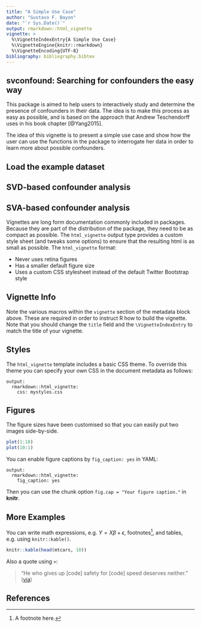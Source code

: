 ```yaml
---
title: "A Simple Use Case"
author: "Gustavo F. Bayon"
date: "`r Sys.Date()`"
output: rmarkdown::html_vignette
vignette: >
  %\VignetteIndexEntry{A Simple Use Case}
  %\VignetteEngine{knitr::rmarkdown}
  %\VignetteEncoding{UTF-8}
bibliography: bibliography.bibtex
---
```


## svconfound: Searching for confounders the easy way

This package is aimed to help users to interactively study and determine 
the presence of confounders in their data. The idea is to make this process as
easy as possible, and is based on the approach that Andrew Teschendorff uses in
his book chapter [@Yang2015].

The idea of this vignette is to present a simple use case and show how the user
can use the functions in the package to interrogate her data in order to learn
more about possible confounders.

## Load the example dataset

## SVD-based confounder analysis

## SVA-based confounder analysis

Vignettes are long form documentation commonly included in packages. Because they are part of the distribution of the package, they need to be as compact as possible. The `html_vignette` output type provides a custom style sheet (and tweaks some options) to ensure that the resulting html is as small as possible. The `html_vignette` format:

- Never uses retina figures
- Has a smaller default figure size
- Uses a custom CSS stylesheet instead of the default Twitter Bootstrap style

## Vignette Info

Note the various macros within the `vignette` section of the metadata block above. These are required in order to instruct R how to build the vignette. Note that you should change the `title` field and the `\VignetteIndexEntry` to match the title of your vignette.

## Styles

The `html_vignette` template includes a basic CSS theme. To override this theme you can specify your own CSS in the document metadata as follows:

    output: 
      rmarkdown::html_vignette:
        css: mystyles.css

## Figures

The figure sizes have been customised so that you can easily put two images side-by-side. 

```r
plot(1:10)
plot(10:1)
```

You can enable figure captions by `fig_caption: yes` in YAML:

    output:
      rmarkdown::html_vignette:
        fig_caption: yes

Then you can use the chunk option `fig.cap = "Your figure caption."` in **knitr**.

## More Examples

You can write math expressions, e.g. $Y = X\beta + \epsilon$, footnotes^[A footnote here.], and tables, e.g. using `knitr::kable()`.

```r
knitr::kable(head(mtcars, 10))
```

Also a quote using `>`:

> "He who gives up [code] safety for [code] speed deserves neither."
([via](https://twitter.com/hadleywickham/status/504368538874703872))

## References


